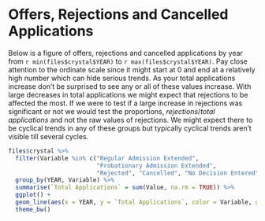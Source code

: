 # Offers, Rejections and Cancelled Applications

Below is a figure of offers, rejections and cancelled applications by year from `r min(files$crystal$YEAR)` to `r max(files$crystal$YEAR)`. Pay close attention to the ordinate scale since it might start at 0 and end at a relatively high number which can hide serious trends. As your total applications increase don't be surprised to see any or all of these values increase. With large decreases in total applications we might expect that rejections to be affected the most. If we were to test if a large increase in rejections was significant or not we would test the proportions, $rejections / total\text{ }applications$ and not the raw values of rejections. We might expect there to be cyclical trends in any of these groups but typically cyclical trends aren't visible till several cycles.

```r
files$crystal %>% 
  filter(Variable %in% c("Regular Admission Extended", 
                         "Probationary Admission Extended", 
                         "Rejected", "Cancelled", "No Decision Entered")) %>%
  group_by(YEAR, Variable) %>% 
  summarise(`Total Applications` = sum(Value, na.rm = TRUE)) %>%
  ggplot() +
  geom_line(aes(x = YEAR, y = `Total Applications`, color = Variable, group = Variable)) +
  theme_bw()
```
